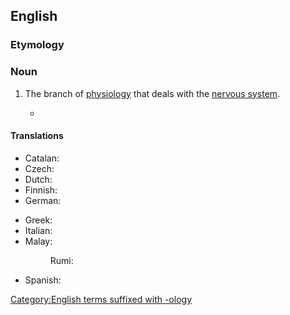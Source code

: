 ==English==
{{wikipedia}}

===Etymology===
{{prefix|en|neuro|physiology}}

===Noun===
{{en-noun|-|+}}

# {{lb|en|physiology|neuroscience}} The branch of [[physiology]] that deals with the [[nervous system]].
#* {{quote-book|1=en|year=1981|author=William Irwin Thompson|authorlink=William Irwin Thompson|title=The Time Falling Bodies Take to Light: Mythology, Sexuality and the Origins of Culture|publisher=Rider/Hutchinson & Co.|location=London|page=17|passage=This relationship between language and sexuality, oral and genital, has been elaborated in recent research in '''neurophysiology'''.}}

====Translations====
{{trans-top|branch of physiology that deals with the nervous system}}
* Catalan: {{t|ca|neurofisiologia|f}}
* Czech: {{t|cs|neurofyziologie|f}}
* Dutch: {{t+|nl|neurofysiologie|f}}
* Finnish: {{t|fi|neurofysiologia}}
* German: {{t+|de|Neurophysiologie|f}}
{{trans-mid}}
* Greek: {{t+|el|νευροφυσιολογία|f}}
* Italian: {{t+|it|neurofisiologia|f}}
* Malay:
*: Rumi: {{t+|ms|neurofisiologi}}
* Spanish: {{t|es|neurofisiología|f}}
{{trans-bottom}}
[[Category:English terms suffixed with -ology]]